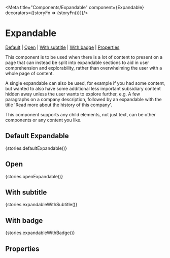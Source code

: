 
<Meta title="Components/Expandable" component={Expandable} decorators={[storyFn => <Box height="300px">{storyFn()}</Box>]}/>

# Expandable

[Default](#default) | [Open](#open) | [With subtitle](#with-subtitle) | [With badge](#with-badge) | [Properties](#properties)

This component is to be used when there is a lot of content to present on a page that can instead be split into expandable sections to aid in user comprehension and explorability, rather than overwhelming the user with a whole page of content.

A single expandable can also be used, for example if you had some content, but wanted to also have some additional less important subsidiary content hidden away unless the user wants to explore further, e.g. A few paragraphs on a company description, followed by an expandable with the title 'Read more about the history of this company'.

This component supports any child elements, not just text, can be other components or any content you like.

## Default Expandable

<Preview>
  <Story name="Default Expandable">{stories.defaultExpandable()}
  </Story>
</Preview>

## Open

<Preview>
  <Story name="Open Expandable">{stories.openExpandable()}
  </Story>
</Preview>

## With subtitle

<Preview>
  <Story name="Expandable with subtitle">{stories.expandableWithSubtitle()}
  </Story>
</Preview>


## With badge

<Preview>
  <Story name="Expandable with badge">{stories.expandableWithBadge()}
  </Story>
</Preview>

## Properties

<Props of={Expandable} />
